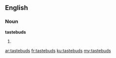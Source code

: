 ==English==
===Noun===
'''tastebuds'''
# {{plural of|[[tastebud]]}}

[[ar:tastebuds]]
[[fr:tastebuds]]
[[ku:tastebuds]]
[[my:tastebuds]]